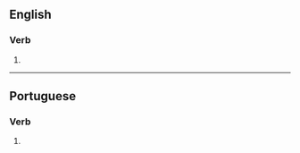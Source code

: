 ==English==

===Verb===
{{en-verb}}

# {{standard spelling of|en|from=American spelling|from2=Oxford British spelling|anglicise}}

----

==Portuguese==

===Verb===
{{head|pt|verb form}}

# {{pt-verb-form-of|anglicizar|e}}